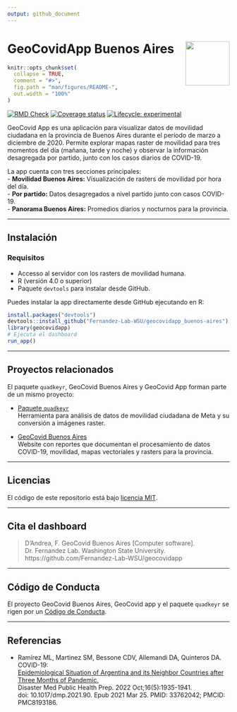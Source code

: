 ```yaml
---
output: github_document
---
```


# GeoCovidApp Buenos Aires <img src="man/figures/geocovid_logo.png" align="right" height="100" />

<!-- README.md is generated from README.Rmd. Please edit that file -->

```r
knitr::opts_chunk$set(
  collapse = TRUE,
  comment = "#>",
  fig.path = "man/figures/README-",
  out.width = "100%"
)
```


<!-- badges: start -->

[![RMD Check](https://github.com/Fernandez-Lab-WSU/geocovidapp_buenos-aires/actions/workflows/rmd-check.yaml/badge.svg)](https://github.com/Fernandez-Lab-WSU/geocovidapp_buenos-aires/actions/workflows/rmd-check.yaml)
[![Coverage status](https://codecov.io/gh/Fernandez-Lab-WSU/geocovidapp_buenos-aires/branch/main/graph/badge.svg)](https://codecov.io/gh/Fernandez-Lab-WSU/geocovidapp)
[![Lifecycle: experimental](https://img.shields.io/badge/lifecycle-experimental-orange.svg)](https://lifecycle.r-lib.org/articles/stages.html#experimental)
<!-- badges: end -->

GeoCovid App es una aplicación para visualizar datos de movilidad ciudadana en la provincia de Buenos Aires durante el período de marzo a diciembre de 2020. Permite explorar mapas raster de movilidad para tres momentos del día (mañana, tarde y noche) y observar la información desagregada por partido, junto con los casos diarios de COVID-19.

La app cuenta con tres secciones principales:  
- **Movilidad Buenos Aires:** Visualización de rasters de movilidad por hora del día.  
- **Por partido:** Datos desagregados a nivel partido junto con casos COVID-19.  
- **Panorama Buenos Aires:** Promedios diarios y nocturnos para la provincia.  

---

## Instalación

### Requisitos
- Accesso al servidor con los rasters de movilidad humana.
- R (versión 4.0 o superior)  
- Paquete `devtools` para instalar desde GitHub.

Puedes instalar la app directamente desde GitHub ejecutando en R:

```r
install.packages("devtools")
devtools::install_github("Fernandez-Lab-WSU/geocovidapp_buenos-aires")
library(geocovidapp)
# Ejecuta el dashboard
run_app()
```

---

## Proyectos relacionados

El paquete `quadkeyr`, GeoCovid Buenos Aires y GeoCovid App forman parte de un mismo proyecto:

- [Paquete `quadkeyr`](https://github.com/Fernandez-Lab-WSU/quadkeyr)  
  Herramienta para análisis de datos de movilidad ciudadana de Meta y su conversión a imágenes raster.

- [GeoCovid Buenos Aires](https://github.com/Fernandez-Lab-WSU/geocovid_bsas)  
  Website con reportes que documentan el procesamiento de datos COVID-19, movilidad, mapas vectoriales y rasters para la provincia.

---

## Licencias

El código de este repositorio está bajo [licencia MIT](https://github.com/Fernandez-Lab-WSU/geocovidapp_buenos-aires/blob/main/LICENSE.md).

---

## Cita el dashboard

> D'Andrea, F. GeoCovid Buenos Aires [Computer software].  
> Dr. Fernandez Lab. Washington State University.  
> https://github.com/Fernandez-Lab-WSU/geocovidapp

---

## Código de Conducta

El proyecto GeoCovid Buenos Aires, GeoCovid app y el paquete `quadkeyr` se rigen por un [Código de Conducta](https://www.contributor-covenant.org/es/version/1/4/code-of-conduct/).

---

## Referencias

- Ramírez ML, Martinez SM, Bessone CDV, Allemandi DA, Quinteros DA. COVID-19:  
  [Epidemiological Situation of Argentina and its Neighbor Countries after Three Months of Pandemic.](https://www.ncbi.nlm.nih.gov/pmc/articles/PMC8193186/)  
  Disaster Med Public Health Prep. 2022 Oct;16(5):1935-1941.  
  doi: 10.1017/dmp.2021.90. Epub 2021 Mar 25. PMID: 33762042; PMCID: PMC8193186.
